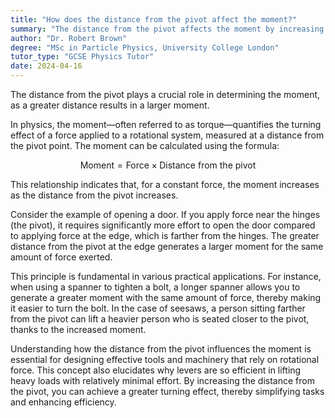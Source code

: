```yaml
---
title: "How does the distance from the pivot affect the moment?"
summary: "The distance from the pivot affects the moment by increasing it as the distance increases."
author: "Dr. Robert Brown"
degree: "MSc in Particle Physics, University College London"
tutor_type: "GCSE Physics Tutor"
date: 2024-04-16
---
```


The distance from the pivot plays a crucial role in determining the moment, as a greater distance results in a larger moment.

In physics, the moment—often referred to as torque—quantifies the turning effect of a force applied to a rotational system, measured at a distance from the pivot point. The moment can be calculated using the formula:

$$
\text{Moment} = \text{Force} \times \text{Distance from the pivot}
$$

This relationship indicates that, for a constant force, the moment increases as the distance from the pivot increases.

Consider the example of opening a door. If you apply force near the hinges (the pivot), it requires significantly more effort to open the door compared to applying force at the edge, which is farther from the hinges. The greater distance from the pivot at the edge generates a larger moment for the same amount of force exerted.

This principle is fundamental in various practical applications. For instance, when using a spanner to tighten a bolt, a longer spanner allows you to generate a greater moment with the same amount of force, thereby making it easier to turn the bolt. In the case of seesaws, a person sitting farther from the pivot can lift a heavier person who is seated closer to the pivot, thanks to the increased moment.

Understanding how the distance from the pivot influences the moment is essential for designing effective tools and machinery that rely on rotational force. This concept also elucidates why levers are so efficient in lifting heavy loads with relatively minimal effort. By increasing the distance from the pivot, you can achieve a greater turning effect, thereby simplifying tasks and enhancing efficiency.
    